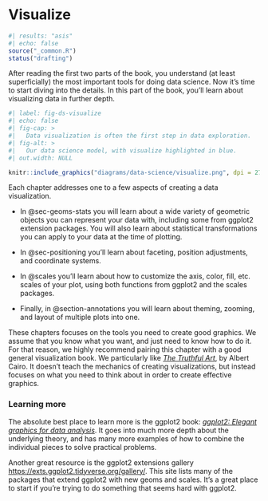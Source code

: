 # Visualize {#sec-visualize .unnumbered}

```r
#| results: "asis"
#| echo: false
source("_common.R")
status("drafting")
```

After reading the first two parts of the book, you understand (at least superficially) the most important tools for doing data science.
Now it's time to start diving into the details.
In this part of the book, you'll learn about visualizing data in further depth.

```r
#| label: fig-ds-visualize
#| echo: false
#| fig-cap: >
#|   Data visualization is often the first step in data exploration.
#| fig-alt: >
#|   Our data science model, with visualize highlighted in blue.
#| out.width: NULL

knitr::include_graphics("diagrams/data-science/visualize.png", dpi = 270)
```

Each chapter addresses one to a few aspects of creating a data visualization.

-   In @sec-geoms-stats you will learn about a wide variety of geometric objects you can represent your data with, including some from ggplot2 extension packages.
    You will also learn about statistical transformations you can apply to your data at the time of plotting.

-   In @sec-positioning you'll learn about faceting, position adjustments, and coordinate systems.

-   In @scales you'll learn about how to customize the axis, color, fill, etc. scales of your plot, using both functions from ggplot2 and the scales packages.

-   Finally, in @section-annotations you will learn about theming, zooming, and layout of multiple plots into one.

These chapters focuses on the tools you need to create good graphics.
We assume that you know what you want, and just need to know how to do it.
For that reason, we highly recommend pairing this chapter with a good general visualization book.
We particularly like [*The Truthful Art*](https://www.amazon.com/gp/product/0321934075/), by Albert Cairo.
It doesn't teach the mechanics of creating visualizations, but instead focuses on what you need to think about in order to create effective graphics.

### Learning more

The absolute best place to learn more is the ggplot2 book: [*ggplot2: Elegant graphics for data analysis*](https://ggplot2-book.org/).
It goes into much more depth about the underlying theory, and has many more examples of how to combine the individual pieces to solve practical problems.

Another great resource is the ggplot2 extensions gallery <https://exts.ggplot2.tidyverse.org/gallery/>.
This site lists many of the packages that extend ggplot2 with new geoms and scales.
It's a great place to start if you're trying to do something that seems hard with ggplot2.
